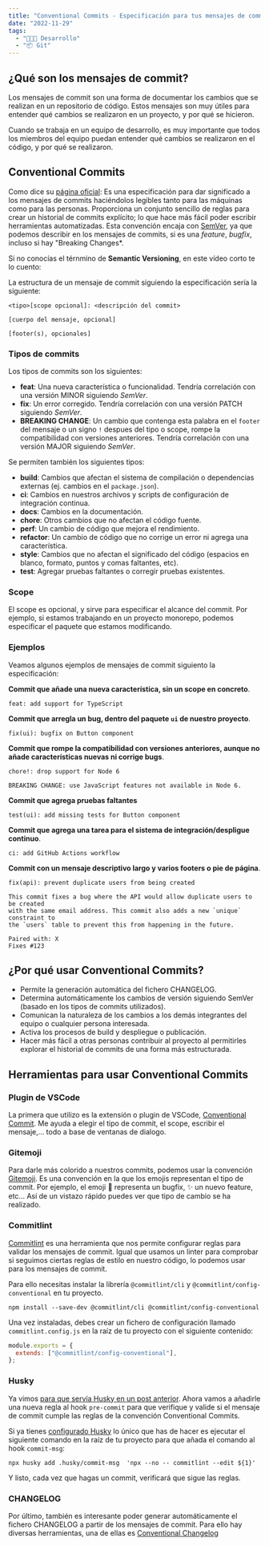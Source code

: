 ```yaml
---
title: "Conventional Commits - Especificación para tus mensajes de commit"
date: "2022-11-29"
tags:
  - "🧑🏻‍💻 Desarrollo"
  - "📦 Git"
---
```


## ¿Qué son los mensajes de commit?

Los mensajes de commit son una forma de documentar los cambios que se realizan en un repositorio de código.
Estos mensajes son muy útiles para entender qué cambios se realizaron en un proyecto, y por qué se hicieron.

Cuando se trabaja en un equipo de desarrollo, es muy importante que todos los miembros del equipo
puedan entender qué cambios se realizaron en el código, y por qué se realizaron.

## Conventional Commits

<YouTube />

Como dice su [página oficial](https://www.conventionalcommits.org/es/v1.0.0/): Es una especificación
para dar significado a los mensajes de commits haciéndolos legibles tanto para las máquinas como
para las personas. Proporciona un conjunto sencillo de reglas para crear un historial de commits explícito;
lo que hace más fácil poder escribir herramientas automatizadas. Esta convención encaja con [SemVer](http://semver.org/),
ya que podemos describir en los mensajes de commits, si es una _feature_, _bugfix_, incluso si hay "Breaking Changes\*.

Si no conocías el térnmino de **Semantic Versioning**, en este vídeo corto te lo cuento:

<YouTube videoId="k_nV7ExQdw4" />

La estructura de un mensaje de commit siguiendo la especificación sería la siguiente:

```shell
<tipo>[scope opcional]: <descripción del commit>

[cuerpo del mensaje, opcional]

[footer(s), opcionales]

```

### Tipos de commits

Los tipos de commits son los siguientes:

- **feat**: Una nueva característica o funcionalidad. Tendría correlación con una versión MINOR siguiendo _SemVer_.
- **fix**: Un error corregido. Tendría correlación con una versión PATCH siguiendo _SemVer_.
- **BREAKING CHANGE**: Un cambio que contenga esta palabra en el `footer` del mensaje o un signo `!` despues del tipo o scope,
  rompe la compatibilidad con versiones anteriores. Tendría correlación con una versión MAJOR siguiendo _SemVer_.

Se permiten también los siguientes tipos:

- **build**: Cambios que afectan el sistema de compilación o dependencias externas (ej. cambios en el `package.json`).
- **ci**: Cambios en nuestros archivos y scripts de configuración de integración continua.
- **docs**: Cambios en la documentación.
- **chore**: Otros cambios que no afectan el código fuente.
- **perf**: Un cambio de código que mejora el rendimiento.
- **refactor**: Un cambio de código que no corrige un error ni agrega una característica.
- **style**: Cambios que no afectan el significado del código (espacios en blanco, formato, puntos y comas faltantes, etc).
- **test**: Agregar pruebas faltantes o corregir pruebas existentes.

### Scope

El scope es opcional, y sirve para especificar el alcance del commit. Por ejemplo, si estamos trabajando
en un proyecto monorepo, podemos especificar el paquete que estamos modificando.

### Ejemplos

Veamos algunos ejemplos de mensajes de commit siguiento la especificación:

**Commit que añade una nueva característica, sin un scope en concreto**.

```shell
feat: add support for TypeScript
```

**Commit que arregla un bug, dentro del paquete `ui` de nuestro proyecto**.

```shell
fix(ui): bugfix on Button component
```

**Commit que rompe la compatibilidad con versiones anteriores, aunque no añade características nuevas ni corrige bugs**.

```shell
chore!: drop support for Node 6

BREAKING CHANGE: use JavaScript features not available in Node 6.
```

**Commit que agrega pruebas faltantes**

```shell
test(ui): add missing tests for Button component
```

**Commit que agrega una tarea para el sistema de integración/despligue continuo**.

```shell
ci: add GitHub Actions workflow
```

**Commit con un mensaje descriptivo largo y varios footers o pie de página**.

```shell
fix(api): prevent duplicate users from being created

This commit fixes a bug where the API would allow duplicate users to be created
with the same email address. This commit also adds a new `unique` constraint to
the `users` table to prevent this from happening in the future.

Paired with: X
Fixes #123

```

## ¿Por qué usar Conventional Commits?

- Permite la generación automática del fichero CHANGELOG.
- Determina automáticamente los cambios de versión siguiendo SemVer (basado en los tipos de commits utilizados).
- Comunican la naturaleza de los cambios a los demás integrantes del equipo o cualquier persona interesada.
- Activa los procesos de build y despliegue o publicación.
- Hacer más fácil a otras personas contribuir al proyecto al permitirles explorar el historial de commits de una forma más estructurada.

## Herramientas para usar Conventional Commits

### Plugin de VSCode

La primera que utilizo es la extensión o plugin de VSCode, [Conventional Commit](https://marketplace.visualstudio.com/items?itemName=vivaxy.vscode-conventional-commits). Me ayuda a elegir el tipo de commit,
el scope, escribir el mensaje,... todo a base de ventanas de dialogo.

### Gitemoji

Para darle más colorido a nuestros commits, podemos usar la convención [Gitemoji](https://gitmoji.dev/). Es una convención en la que
los emojis representan el tipo de commit. Por ejemplo, el emoji 🐛 representa un bugfix, ✨ un nuevo feature, etc... Así de un vistazo
rápido puedes ver que tipo de cambio se ha realizado.

### Commitlint

[Commitlint](https://commitlint.js.org/#/) es una herramienta que nos permite configurar reglas para validar los mensajes de commit.
Igual que usamos un linter para comprobar si seguimos ciertas reglas de estilo en nuestro código, lo podemos usar para
los mensajes de commit.

Para ello necesitas instalar la librería `@commitlint/cli` y `@commitlint/config-conventional` en tu proyecto.

```shell
npm install --save-dev @commitlint/cli @commitlint/config-conventional
```

Una vez instaladas, debes crear un fichero de configuración llamado `commitlint.config.js` en la raíz
de tu proyecto con el siguiente contenido:

```js
module.exports = {
  extends: ["@commitlint/config-conventional"],
};
```

### Husky

Ya vimos [para que servía Husky en un post anterior](/husky-lintstaged). Ahora vamos a añadirle una nueva regla al hook `pre-commit` para
que verifique y valide si el mensaje de commit cumple las reglas de la convención Conventional Commits.

Si ya tienes [configurado Husky](/husky-lintstaged) lo único que has de hacer es ejecutar el siguiente comando
en la raíz de tu proyecto para que añada el comando al hook `commit-msg`:

```shell
npx husky add .husky/commit-msg  'npx --no -- commitlint --edit ${1}'
```

Y listo, cada vez que hagas un commit, verificará que sigue las reglas.

### CHANGELOG

Por último, también es interesante poder generar automáticamente el fichero CHANGELOG a partir de los mensajes de commit.
Para ello hay diversas herramientas, una de ellas es [Conventional Changelog](https://github.com/conventional-changelog/conventional-changelog)
